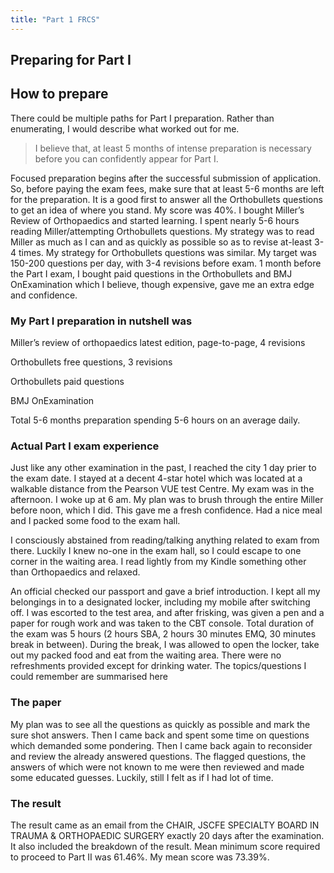```yaml
---
title: "Part 1 FRCS"
---
```


## Preparing for Part I

:::{.callout-important}

## How to prepare

There could be multiple paths for Part I preparation. Rather than enumerating, I would describe what worked out for me. 
:::

>I believe that, at least 5 months of intense preparation is necessary before you can confidently appear for Part I. 

Focused preparation begins after the successful submission of application. So, before paying the exam fees, make sure that at least 5-6 months are left for the preparation. It is a good first to answer all the Orthobullets questions to get an idea of where you stand. My score was 40%. I bought Miller’s Review of Orthopaedics and started learning. I spent nearly 5-6 hours reading Miller/attempting Orthobullets questions. My strategy was to read Miller as much as I can and as quickly as possible so as to revise at-least 3-4 times. My strategy for Orthobullets questions was similar. My target was 150-200 questions per day, with 3-4 revisions before exam. 1 month before the Part I exam, I bought paid questions in the Orthobullets and BMJ OnExamination which I believe, though expensive, gave me an extra edge and confidence.

### My Part I preparation in nutshell was

Miller’s review of orthopaedics latest edition, page-to-page, 4 revisions

Orthobullets free questions, 3 revisions

Orthobullets paid questions

BMJ OnExamination

Total 5-6 months preparation spending 5-6 hours on an average daily.

### Actual Part I exam experience

Just like any other examination in the past, I reached the city 1 day prier to the exam date. I stayed at a decent 4-star hotel which was located at a walkable distance from the Pearson VUE test Centre. My exam was in the afternoon. I woke up at 6 am. My plan was to brush through the entire Miller before noon, which I did. This gave me a fresh confidence. Had a nice meal and I packed some food to the exam hall.

I consciously abstained from reading/talking anything related to exam from there. Luckily I knew no-one in the exam hall, so I could escape to one corner in the waiting area. I read lightly from my Kindle something other than Orthopaedics and relaxed.

An official checked our passport and gave a brief introduction. I kept all my belongings in to a designated locker, including my mobile after switching off. I was escorted to the test area, and after frisking, was given a pen and a paper for rough work and was taken to the CBT console. Total duration of the exam was 5 hours (2 hours SBA, 2 hours 30 minutes EMQ, 30 minutes break in between). During the break, I was allowed to open the locker, take out my packed food and eat from the waiting area. There were no refreshments provided except for drinking water. The topics/questions I could remember are summarised here

### The paper

My plan was to see all the questions as quickly as possible and mark the sure shot answers. Then I came back and spent some time on questions which demanded some pondering. Then I came back again to reconsider and review the already answered questions. The flagged questions, the answers of which were not known to me were then reviewed and made some educated guesses. Luckily, still I felt as if I had lot of time.

### The result

The result came as an email from the CHAIR, JSCFE SPECIALTY BOARD IN TRAUMA & ORTHOPAEDIC SURGERY exactly 20 days after the examination. It also included the breakdown of the result. Mean minimum score required to proceed to Part II was 61.46%. My mean score was 73.39%.

